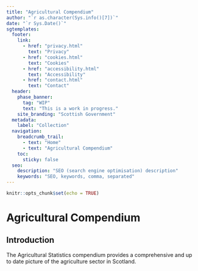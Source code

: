 ```yaml
---
title: "Agricultural Compendium"
author: "`r as.character(Sys.info()[7])`"
date: "`r Sys.Date()`"
sgtemplates:
  footer:
    link:
      - href: "privacy.html"
        text: "Privacy"
      - href: "cookies.html"
        text: "Cookies"
      - href: "accessibility.html"
        text: "Accessibility"
      - href: "contact.html"
        text: "Contact"
  header:
    phase_banner:
      tag: "WIP"
      text: "This is a work in progress."
    site_branding: "Scottish Government"
  metadata:
    label: "Collection"
  navigation:
    breadcrumb_trail:
      - text: "Home"
      - text: "Agricultural Compendium"
    toc:
      sticky: false
  seo:
    description: "SEO (search engine optimisation) description"
    keywords: "SEO, keywords, comma, separated"
---
```


```r
knitr::opts_chunk$set(echo = TRUE)
```

# Agricultural Compendium

## Introduction

The Agricultural Statistics compendium provides a comprehensive and up to date picture of the agriculture sector in Scotland. 

<!-- ## Agricultural Compendium: results -->

<!-- *  [Scottish Agricultural Census: final results - June 2021](https://www.gov.scot/publications/results-scottish-agricultural-census-june-2021/documents/) -->

<!-- *  [Scottish Agricultural Census: final results - June 2020](https://www.gov.scot/publications/scottish-agricultural-census-final-results-june-2020/documents/) -->


<!-- [Records going back to 1999 may be accessed at our online archive.](https://webarchive.nrscotland.gov.uk/20200114064159/https://www2.gov.scot/Topics/Statistics/Browse/Agriculture-Fisheries/PubFinalResultsJuneCensus) -->
